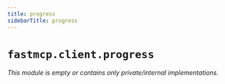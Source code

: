 ```yaml
---
title: progress
sidebarTitle: progress
---
```


# `fastmcp.client.progress`

*This module is empty or contains only private/internal implementations.*
